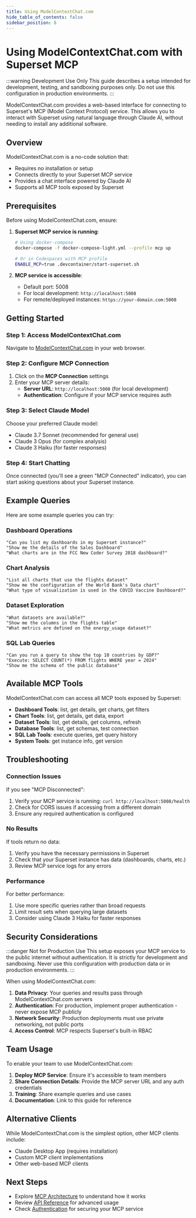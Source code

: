 ```yaml
---
title: Using ModelContextChat.com
hide_table_of_contents: false
sidebar_position: 8
---
```


# Using ModelContextChat.com with Superset MCP

:::warning Development Use Only
This guide describes a setup intended for development, testing, and sandboxing purposes only. Do not use this configuration in production environments.
:::

ModelContextChat.com provides a web-based interface for connecting to Superset's MCP (Model Context Protocol) service. This allows you to interact with Superset using natural language through Claude AI, without needing to install any additional software.

## Overview

ModelContextChat.com is a no-code solution that:
- Requires no installation or setup
- Connects directly to your Superset MCP service
- Provides a chat interface powered by Claude AI
- Supports all MCP tools exposed by Superset

## Prerequisites

Before using ModelContextChat.com, ensure:

1. **Superset MCP service is running**:
   ```bash
   # Using docker-compose
   docker-compose -f docker-compose-light.yml --profile mcp up

   # Or in Codespaces with MCP profile
   ENABLE_MCP=true .devcontainer/start-superset.sh
   ```

2. **MCP service is accessible**:
   - Default port: 5008
   - For local development: `http://localhost:5008`
   - For remote/deployed instances: `https://your-domain.com:5008`

## Getting Started

### Step 1: Access ModelContextChat.com

Navigate to [ModelContextChat.com](https://modelcontextchat.com) in your web browser.

### Step 2: Configure MCP Connection

1. Click on the **MCP Connection** settings
2. Enter your MCP server details:
   - **Server URL**: `http://localhost:5008` (for local development)
   - **Authentication**: Configure if your MCP service requires auth

### Step 3: Select Claude Model

Choose your preferred Claude model:
- Claude 3.7 Sonnet (recommended for general use)
- Claude 3 Opus (for complex analysis)
- Claude 3 Haiku (for faster responses)

### Step 4: Start Chatting

Once connected (you'll see a green "MCP Connected" indicator), you can start asking questions about your Superset instance.

## Example Queries

Here are some example queries you can try:

### Dashboard Operations
```
"Can you list my dashboards in my Superset instance?"
"Show me the details of the Sales Dashboard"
"What charts are in the FCC New Coder Survey 2018 dashboard?"
```

### Chart Analysis
```
"List all charts that use the flights dataset"
"Show me the configuration of the World Bank's Data chart"
"What type of visualization is used in the COVID Vaccine Dashboard?"
```

### Dataset Exploration
```
"What datasets are available?"
"Show me the columns in the flights table"
"What metrics are defined on the energy_usage dataset?"
```

### SQL Lab Queries
```
"Can you run a query to show the top 10 countries by GDP?"
"Execute: SELECT COUNT(*) FROM flights WHERE year = 2024"
"Show me the schema of the public database"
```

## Available MCP Tools

ModelContextChat.com can access all MCP tools exposed by Superset:

- **Dashboard Tools**: list, get details, get charts, get filters
- **Chart Tools**: list, get details, get data, export
- **Dataset Tools**: list, get details, get columns, refresh
- **Database Tools**: list, get schemas, test connection
- **SQL Lab Tools**: execute queries, get query history
- **System Tools**: get instance info, get version

## Troubleshooting

### Connection Issues

If you see "MCP Disconnected":
1. Verify your MCP service is running: `curl http://localhost:5008/health`
2. Check for CORS issues if accessing from a different domain
3. Ensure any required authentication is configured

### No Results

If tools return no data:
1. Verify you have the necessary permissions in Superset
2. Check that your Superset instance has data (dashboards, charts, etc.)
3. Review MCP service logs for any errors

### Performance

For better performance:
1. Use more specific queries rather than broad requests
2. Limit result sets when querying large datasets
3. Consider using Claude 3 Haiku for faster responses

## Security Considerations

:::danger Not for Production Use
This setup exposes your MCP service to the public internet without authentication. It is strictly for development and sandboxing. Never use this configuration with production data or in production environments.
:::

When using ModelContextChat.com:

1. **Data Privacy**: Your queries and results pass through ModelContextChat.com servers
2. **Authentication**: For production, implement proper authentication - never expose MCP publicly
3. **Network Security**: Production deployments must use private networking, not public ports
4. **Access Control**: MCP respects Superset's built-in RBAC

## Team Usage

To enable your team to use ModelContextChat.com:

1. **Deploy MCP Service**: Ensure it's accessible to team members
2. **Share Connection Details**: Provide the MCP server URL and any auth credentials
3. **Training**: Share example queries and use cases
4. **Documentation**: Link to this guide for reference

## Alternative Clients

While ModelContextChat.com is the simplest option, other MCP clients include:
- Claude Desktop App (requires installation)
- Custom MCP client implementations
- Other web-based MCP clients

## Next Steps

- Explore [MCP Architecture](architecture) to understand how it works
- Review [API Reference](api-reference) for advanced usage
- Check [Authentication](authentication) for securing your MCP service
